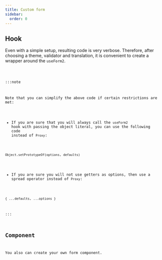```yaml
---
title: Custom form
sidebar:
  order: 0
---
```




## Hook

Even with a simple setup, resulting code is very verbose.
Therefore, after choosing a theme, validator and translation, it is convenient to create a wrapper around the `useForm2`.

<Code code={customFormCode} lang="typescript" title="custom-form.ts" />

:::note

Note that you can simplify the above code if certain restrictions are met:

- If you are sure that you will always call the `useForm2` hook with passing the object literal, you can use the following code instead of `Proxy`:

`Object.setPrototypeOf(options, defaults)`

- If you are sure you will not use getters as options, then use a spread operator instead of `Proxy`:

`{ ...defaults, ...options }`

:::

## Component

You also can create your own form component.

<Code code={customFormComponentCode} lang="svelte" title="custom-form.svelte" />

